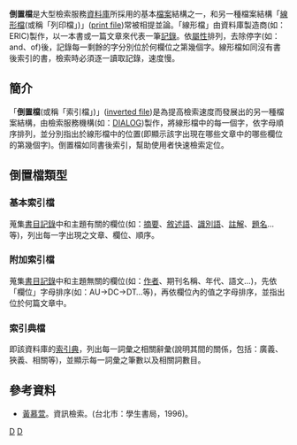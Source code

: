 '''倒置檔'''是大型檢索服務[[資料庫|資料庫]]所採用的基本[[檔案|檔案]]結構之一，和另一種檔案結構「[[線形檔|線形檔]](或稱「列印檔」)」([[print_file|print file]])常被相提並論。「線形檔」由資料庫製造商(如：ERIC)製作，以一本書或一篇文章來代表一筆[[記錄|記錄]]。依[[屬性|屬性]]排列，去除停字(如：and、of)後，記錄每一剩餘的字分別位於何欄位之第幾個字。線形檔如同沒有書後索引的書，檢索時必須逐一讀取記錄，速度慢。

==簡介==
「'''倒置檔'''(或稱「索引檔」)」([[inverted_file|inverted file]])是為提高檢索速度而發展出的另一種檔案結構，由檢索服務機構(如：[[DIALOG|DIALOG]])製作，將線形檔中的每一個字，依字母順序排列，並分別指出於線形檔中的位置(即顯示該字出現在哪些文章中的哪些欄位的第幾個字)。倒置檔如同書後索引，幫助使用者快速檢索定位。

==倒置檔類型==
===基本索引檔===
蒐集[[書目記錄|書目記錄]]中和主題有關的欄位(如：[[摘要|摘要]]、[[敘述語|敘述語]]、[[識別語|識別語]]、[[註解|註解]]、[[題名|題名]]…等)，列出每一字出現之文章、欄位、順序。

===附加索引檔===
蒐集[[書目記錄|書目記錄]]中和主題無關的欄位(如：[[作者|作者]]、期刊名稱、年代、語文…)，先依「欄位」字母排序(如：AU→DC→DT…等)，再依欄位內的值之字母排序，並指出位於何篇文章中。

===索引典檔===
即該資料庫的[[索引典|索引典]]，列出每一詞彙之相關辭彙(說明其間的關係，包括：廣義、狹義、相關等)，並顯示每一詞彙之筆數以及相關詞數目。

==參考資料==
* [[黃慕萱|黃慕萱]]。資訊檢索。(台北市：學生書局，1996)。

[[Category:圖書資訊科學|D]]
[[Category:資料庫|D]]